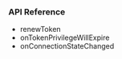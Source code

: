 <PlatformWrapper platform="flutter">
        
### API Reference

- <Link to="{{Global.API_REF_FLUTTER_ROOT_VOICE_SDK}}/class_irtcengine.html#api_irtcengine_renewtoken">renewToken</Link>

- <Link to="{{Global.API_REF_FLUTTER_ROOT_VOICE_SDK}}/class_irtcengineeventhandler.html#callback_irtcengineeventhandler_ontokenprivilegewillexpire">onTokenPrivilegeWillExpire</Link>

- <Link to="{{Global.API_REF_FLUTTER_ROOT_VOICE_SDK}}/class_irtcengineeventhandler.html#callback_irtcengineeventhandler_onconnectionstatechanged">onConnectionStateChanged</Link>

</PlatformWrapper>

